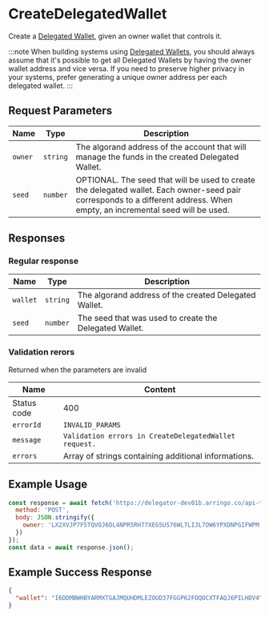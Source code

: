 # CreateDelegatedWallet

Create a [Delegated Wallet](/docs/concepts/delegated-wallets), given an owner wallet that controls it.

:::note
When building systems using [Delegated Wallets](/docs/concepts/delegated-wallets), you should always assume that it's possible to
get all Delegated Wallets by having the owner wallet address and vice versa. If you need to preserve higher privacy in your systems,
prefer generating a unique owner address per each delegated wallet.
:::

## Request Parameters

|     Name    |         Type        | Description |
| ----------- | ------------------- | ----------- | 
| `owner`     | `string`            | The algorand address of the account that will manage the funds in the created Delegated Wallet. |
| `seed`      | `number`            | OPTIONAL. The seed that will be used to create the delegated wallet. Each owner-seed pair corresponds to a different address. When empty, an incremental seed will be used. |

## Responses

### Regular response

|     Name    |         Type        | Description |
| ----------- | ------------------- | ----------- | 
| `wallet`    | `string`            | The algorand address of the created Delegated Wallet. | 
| `seed`      | `number`            | The seed that was used to create the Delegated Wallet. |

### Validation rerors

Returned when the parameters are invalid

|     Name    |                              Content                              |
| ----------- | ----------------------------------------------------------------- |
| Status code | 400                                                               |
| `errorId`   | `INVALID_PARAMS`                                                  |
| `message`   | `Validation errors in CreateDelegatedWallet request.`             | 
| `errors`    | Array of strings containing additional informations.              |

## Example Usage

<Tabs>
<TabItem value="js" label="JavaScript">

```js
const response = await fetch('https://delegator-dev01b.arringo.co/api-test/CreateDelegatedWallet', {
  method: 'POST',
  body: JSON.stringify({
    owner: 'LX2XVJP7F5TQVOJ6DL4NPR5RH77XEG5US76WL7LIJL7OW6YPXDNPGIFWPM',
  })
});
const data = await response.json();
```

</TabItem>
</Tabs>

## Example Success Response

```json
{
  "wallet": "I6DDMBWHBYARMXTGAJMQUHDMLEZOUD37FGGP62FOQOCXTFAQJ6PILHDV4Y"
}
```
